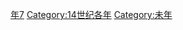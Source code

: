 {{Catnav|頁面分類|历史|歷史時代|年|14世纪各年}}
{{Commons category|1367}}

[[Category:1360年代|年7]]
[[Category:14世纪各年|Category:14世纪各年]]
[[Category:未年|Category:未年]]
